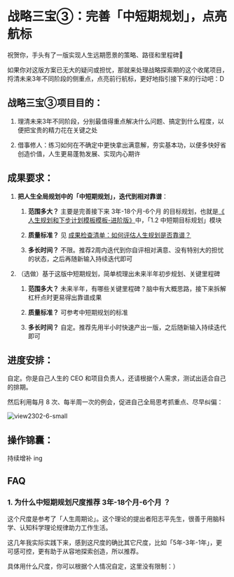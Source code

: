 # 战略三宝③：完善「中短期规划」，点亮航标

祝贺你，手头有了一版实现人生远期愿景的策略、路径和里程碑🎉

如果你对这版方案已无大的疑问或担忧，那就来处理战略探索期的这个收尾项目，捋清未来3年不同阶段的侧重点，点亮前行航标，更好地指引接下来的行动吧：D

## 战略三宝③项目目的：



1. 理清未来3年不同阶段，分别最值得重点解决什么问题、搞定到什么程度，以便把宝贵的精力花在关键之处

2. 借事修人：练习如何在不确定中更快拿出满意解，夯实基本功，以便多快好省创造价值，人生更易蓬勃发展、实现内心期许

## 成果要求：

1. **把人生全局规划中的「中短期规划」，迭代到相对靠谱**：

   1. **范围多大？** 主要是完善接下来 3年-18个月-6个月 的目标规划，也就是[‌《⁤​人生规划和下步计划模板模板-进阶版》](https://sunnylife.feishu.cn/wiki/wikcnjWl4c7OOygszq8mAavYcdb)中，「1.2 中短期目标规划」模块

   1. **质量标准？**  见 [成果检查清单：如何评估人生规划是否靠谱？](/projects/checklist)

   1. **多长时间？** 不限。推荐2周内迭代到你自评相对满意、没有特别大的担忧的状态，之后再随新输入持续迭代即可

2. （选做）基于这版中短期规划，简单梳理出未来半年初步规划、关键里程碑  

   1. **范围多大？** 未来半年，有哪些关键里程碑？脑中有大概思路，接下来拆解杠杆点时更易得出靠谱成果

   1. **质量标准？**  可参考中短期规划的标准

   1. **多长时间？** 自定。推荐先用半小时快速产出一版，之后随新输入持续迭代即可

## 进度安排：

自定。你是自己人生的 CEO 和项目负责人，还请根据个人需求，测试出适合自己的排期。

然后利用每月 8 次、每半周一次的例会，促进自己全局思考抓重点、尽早纠偏：

![view2302-6-small](https://cdn.sunnyhuang.net/share/pattern-monthly230301.png/webp?x-oss-process=image/watermark,t_3,fill_1,padx_200,pady_200,text_6Zeq6Zeq5Lq655Sf,rotate_330 ':size=550')

## 操作锦囊：

持续增补 ing

## FAQ

### 1. 为什么中短期规划尺度推荐 3年-18个月-6个月 ？

这个尺度是参考了「人生周期论」。这个理论的提出者阳志平先生，很善于用脑科学、认知科学理论规律助力工作生活。


这几年我实际实践下来，感到这尺度的确比其它尺度，比如「5年-3年-1年」，更可感可控，更有助于从容地探索创造，所以推荐。

具体用什么尺度，你可以根据个人情况自定，这里没有限制：）